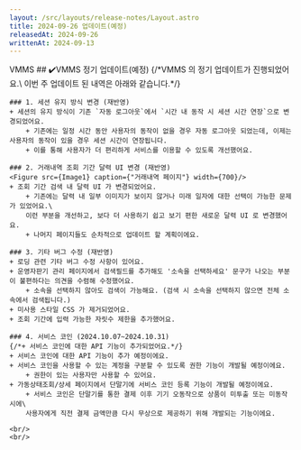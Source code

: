 ```yaml
---
layout: /src/layouts/release-notes/Layout.astro
title: 2024-09-26 업데이트(예정)
releasedAt: 2024-09-26
writtenAt: 2024-09-13
---
```



<Frame>
    <Badge style={'web'}>VMMS</Badge>
    ## ✔️VMMS 정기 업데이트(예정)
    {/*VMMS 의 정기 업데이트가 진행되었어요.\
    이번 주 업데이트 된 내역은 아래와 같습니다.*/}

    ### 1. 세션 유지 방식 변경 (재반영)
    + 세션의 유지 방식이 기존 `자동 로그아웃`에서 `시간 내 동작 시 세션 시간 연장`으로 변경되었어요.
        + 기존에는 일정 시간 동안 사용자의 동작이 없을 경우 자동 로그아웃 되었는데, 이제는 사용자의 동작이 있을 경우 세션 시간이 연장됩니다.
        + 이를 통해 사용자가 더 편리하게 서비스를 이용할 수 있도록 개선했어요.

    ### 2. 거래내역 조회 기간 달력 UI 변경 (재반영)
    <Figure src={Image1} caption={"거래내역 페이지"} width={700}/>
    + 조회 기간 검색 내 달력 UI 가 변경되었어요.
        + 기존에는 달력 내 일부 이미지가 보이지 않거나 미래 일자에 대한 선택이 가능한 문제가 있었어요.\
        이런 부분을 개선하고, 보다 더 사용하기 쉽고 보기 편한 새로운 달력 UI 로 변경했어요.
        + 나머지 페이지들도 순차적으로 업데이트 할 계획이에요.

    ### 3. 기타 버그 수정 (재반영)
    + 로딩 관련 기타 버그 수정 사항이 있어요.
    + 운영자판기 관리 페이지에서 검색필드를 추가해도 '소속을 선택하세요' 문구가 나오는 부분이 불편하다는 의견을 수렴해 수정했어요.
        + 소속을 선택하지 않아도 검색이 가능해요. (검색 시 소속을 선택하지 않으면 전체 소속에서 검색됩니다.)
    + 미사용 스타일 CSS 가 제거되었어요.
    + 조회 기간에 입력 가능한 자릿수 제한을 추가했어요.

    ### 4. 서비스 코인 (2024.10.07~2024.10.31)
    {/*+ 서비스 코인에 대한 API 기능이 추가되었어요.*/}
    + 서비스 코인에 대한 API 기능이 추가 예정이에요.
    + 서비스 코인을 사용할 수 있는 계정을 구분할 수 있도록 권한 기능이 개발될 예정이에요.
        + 권한이 있는 사용자만 사용할 수 있어요.
    + 가동상태조회/상세 페이지에서 단말기에 서비스 코인 등록 기능이 개발될 예정이에요.
        + 서비스 코인은 단말기를 통한 결제 이후 기기 오동작으로 상품이 미투출 또는 미동작 시에\
        사용자에게 직전 결제 금액만큼 다시 무상으로 제공하기 위해 개발되는 기능이에요.

    <br/>
    <br/>
</Frame>